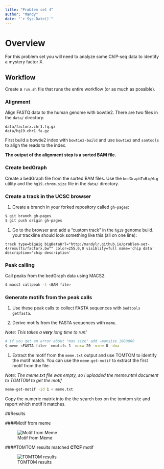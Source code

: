 ```yaml
---
title: "Problem set 4"
author: "Mandy"
date: "`r Sys.Date()`"
---
```


# Overview

For this problem set you will need to analyze some ChIP-seq data to
identify a mystery factor X.

## Workflow

Create a `run.sh` file that runs the entire workflow (or as much as possible).

### Alignment

Align FASTQ data to the human genome with bowtie2. There are two files
in the `data/` directory:

```
data/factorx.chr1.fq.gz
data/hg19.chr1.fa.gz
```

First build a bowtie2 index with `bowtie2-build` and use `bowtie2` and `samtools` to align the reads to the index.

**The output of the alignment step is a sorted BAM file.**

### Create bedGraph

Create a bedGraph file from the sorted BAM files. Use the
`bedGraphToBigWig` utility and the `hg19.chrom.size` file in the `data/`
directory.

### Create a track in the UCSC browser

1. Create a branch in your forked repository called `gh-pages`:

```bash
$ git branch gh-pages
$ git push origin gh-pages
```

1. Go to the browser and add a "custom track" in the `hg19` genome build.
your trackline should look something like this (all on one line):

```
track type=bigWig bigDataUrl="http:/mandylr.github.io/problem-set-4/results/factorx.bw"" color=255,0,0 visiblity=full name='chip data' description='chip description'
```

### Peak calling

Call peaks from the bedGraph data using MACS2.

```bash
$ macs2 callpeak -t <BAM file>
```

### Generate motifs from the peak calls

1. Use these peak calls to collect FASTA sequences with `bedtools getfasta`.

1. Derive motifs from the FASTA sequences with `meme`.

*Note: This takes a __very__ long time to run!*
```bash
# if you get an error about "max size" add -maxsize 1000000
$ meme <FASTA file> -nmotifs 1 -maxw 20 -minw 8 -dna 
```

1. Extract the motif from the `meme.txt` output and use TOMTOM to identify
the motif match. You can use the `meme-get-motif` to extract the first motif from the file:

*Note: The meme.txt file was empty, so I uploaded the meme.html document to TOMTOM to get the motif*

```bash
meme-get-motif -id 1 < meme.txt
```

Copy the numeric matrix into the the search box on the tomtom site and report which motif it matches.

##Results

####Motif from meme

![Motif from Meme](results/meme/logo1.png)

####TOMTOM results matched __CTCF__ motif

![TOMTOM results](results/meme/TOMTOM_CTCF.png)
